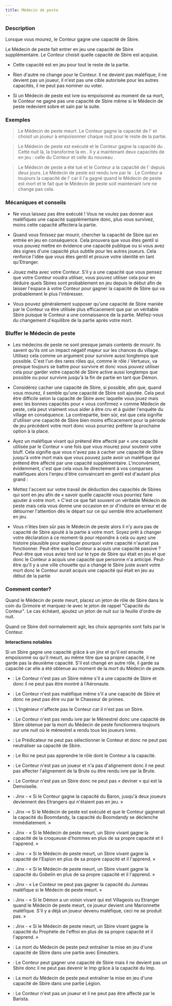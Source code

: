 ```yaml
---
title: Médecin de peste
---
```



<Role MEDECIN_DE_PESTE header />

### Description

Lorsque vous mourez, le Conteur gagne une capacité de Sbire.

Le Médecin de peste fait entrer en jeu une capacité de Sbire supplémentaire. Le Conteur choisit quelle capacité de Sbire est acquise.

-   Cette capacité est en jeu pour tout le reste de la partie.

-   Rien d'autre ne change pour le Conteur. Il ne devient pas maléfique, il ne devient pas un joueur, il n'est pas une cible autorisée pour les autres capacités, il ne peut pas nominer ou voter.

-   Si un Médecin de peste est ivre ou empoisonné au moment de sa mort, le Conteur ne gagne pas une capacité de Sbire même si le Médecin de peste redevient sobre et sain par la suite.

### Exemples

> Le Médecin de peste meurt. Le Conteur gagne la capacité de l'<Role EMPOISONNEUR /> et choisit un joueur à empoisonner chaque nuit pour le reste de la partie.

> Le Médecin de peste est exécuté et le Conteur gagne la capacité du <Role MANIPULATEUR />. Cette nuit là, la <Role VIEILLE_CHOUETTE /> transforme la <Role SORCIERE /> en <Role MANIPULATEUR />. Il y a maintenant deux capacités de <Role MANIPULATEUR /> en jeu : celle du Conteur et celle du nouveau <Role MANIPULATEUR />.

> Le Médecin de peste a été tué et le Conteur a la capacité de l'<Role ORGUE_DE_BARBARIE /> depuis deux jours. Le Médecin de peste est rendu ivre par le <Role MENESTREL />. Le Conteur a toujours la capacité de l'<Role ORGUE_DE_BARBARIE /> car il l'a gagné quand le Médecin de peste est mort et le fait que le Médecin de peste soit maintenant ivre ne change pas cela.

### Mécaniques et conseils

- Ne vous laissez pas être exécuté ! Vous ne voulez pas donner aux maléfiques une capacité supplémentaire donc, plus vous survivez, moins cette capacité affectera la partie.

- Quand vous finissez par mourir, chercher la capacité de Sbire qui en entrée en jeu en conséquence. Cela prouvera que vous êtes gentil si vous pouvez mettre en évidence une capacité publique ou si vous avez des signes d'une capacité plus subtile pour les autres joueurs. Cela renforce l'idée que vous êtes gentil et prouve votre identité en tant qu'Etranger.

- Jouez méta avec votre Conteur. S'il y a une capacité que vous pensez que votre Conteur voudra utiliser, vous pouvez utiliser cela pour en déduire quels Sbires sont probablement en jeu depuis le début afin de laisser l'espace à votre Conteur pour gagner la capacité de Sbire qui va probablement le plus l'intéresser.

- Vous pouvez généralement supposer qu'une capacité de Sbire maniée par le Conteur va être utilisée plus efficacement que par un véritable Sbire puisque le Conteur a une connaissance de la partie. Méfiez-vous du changement d'équilibre de la partie après votre mort.

### Bluffer le Médecin de peste

- Les médecins de peste ne sont presque jamais contents de mourir. Ils savent qu'ils ont un impact négatif majeur sur les chances du village. Utilisez cela comme un argument pour survivre aussi longtemps que possible. C'est l'un des rares rôles qui, comme le rôle / Vertueux, va presque toujours se battre pour survivre et donc vous pouvez utiliser cela pour garder votre capacité de Sbire active aussi longtemps que possible ou pour survivre jusqu'à la fin de partie en tant que Démon.

- Considérez cacher une capacité de Sbire, si possible, afin que, quand vous mourez, il semble qu'une capacité de Sbire soit ajoutée. Cela peut être difficile selon la capacité de Sbire avec laquelle vous jouez mais avec les bonnes capacités pour « vous confirmez » comme Médecin de peste, cela peut vraiment vous aider à être cru et à guider l'enquête du village en conséquence. La contrepartie, bien sûr, est que cela signifie d'utiliser une capacité de Sbire bien moins efficacement pour la période de jeu précédent votre mort donc vous pourriez préférer la prochaine option à la place.

- Ayez un maléfique vivant qui prétend être affecté par « une capacité utilisée par le Conteur » une fois que vous mourez pour soutenir votre bluff. Cela signifie que vous n'avez pas à cacher une capacité de Sbire jusqu'à votre mort mais que vous pouvez juste avoir un maléfique qui prétend être affecté par une capacité supplémentaire. L'inconvénient, évidemment, c'est que cela vous lie directement à vos comparses maléfiques alors l'enjeu d'être convaincant en gentil est d'autant plus grand :

- Mettez l'accent sur votre travail de déduction des capacités de Sbires qui sont en jeu afin de « savoir quelle capacité vous pourriez faire ajouter à votre mort. » C'est ce que fait souvent un véritable Médecin de peste mais cela vous donne une occasion en or d'induire en erreur et de détourner l'attention dès le départ sur ce qui semble être actuellement en jeu.

- Vous n'êtes bien sûr pas le Médecin de peste alors il n'y aura pas de capacité de Sbire ajouté à la partie à votre mort. Soyez prêt à changer votre déclaration à ce moment-là pour répondre à cela ou ayez une histoire plausible pour expliquer pourquoi votre capacité n'aurait pas fonctionner. Peut-être que le Conteur a acquis une capacité passive ? Peut-être que vous aviez tord sur le type de Sbire qui était en jeu et que donc le Conteur a acquis une capacité que personne n'a anticipé. Peut-être qu'il y a une ville chouette qui a changé le Sbire juste avant votre mort donc le Conteur aurait acquis une capacité qui était en jeu au début de la partie

### Comment conter?

Quand le Médecin de peste meurt, placez un jeton de rôle de Sbire dans le coin du Grimoire et marquez-le avec le jeton de rappel "Capacité du Conteur". Le cas échéant, ajoutez un jeton de nuit sur la feuille d'ordre de nuit.

Quand ce Sbire doit normalement agir, les choix appropriés sont faits par le Conteur.

**Interactions notables**

Si un Sbire gagne une capacité grâce à un jinx et qu'il est ensuite empoisonné ou qu'il meurt, au même titre que sa propre capacité, il ne garde pas la deuxième capacité. S'il est changé en autre rôle, il garde sa capacité car elle a été obtenue au moment de la mort du Médecin de peste.

- <Role AERONAUTE /> : Le Conteur n'est pas un Sbire même s'il a une capacité de Sbire et donc il ne peut pas être montré à l'Aéronaute.

- <Role CHASSEUR_DE_PRIMES /> : Le Conteur n'est pas maléfique même s'il a une capacité de Sbire et donc ne peut pas être vu par le Chasseur de primes.

- <Role INGENIEUR /> : L'Ingénieur n'affecte pas le Conteur car il n'est pas un Sbire.

- <Role MENESTREL /> : Le Conteur n'est pas rendu ivre par le Ménestrel donc une capacité de Sbire obtenue par la mort du Médecin de peste fonctionnera toujours sur une nuit où le ménestrel a rendu tous les joueurs ivres.

- <Role PREDICATEUR /> : Le Prédicateur ne peut pas sélectionner le Conteur et donc ne peut pas neutraliser sa capacité de Sbire.

- <Role ROI /> : Le Roi ne peut pas apprendre le rôle dont le Conteur a la capacité.

- <Role BRUTE /> : Le Conteur n'est pas un joueur et n'a pas d'alignement donc il ne peut pas affecter l'alignement de la Brute ou être rendu ivre par la Brute.

- <Role DEMOISELLE /> : Le Conteur n'est pas un Sbire donc ne peut pas « deviner » qui est la Demoiselle.

- <Role BARON /> : Jinx - « Si le Conteur gagne la capacité du Baron, jusqu'à deux joueurs deviennent des Etrangers qui n'étaient pas en jeu. »

- <Role BOOMDANDY /> : Jinx –«  Si le Médecin de peste est exécuté et que le Conteur gagnerait la capacité du Boomdandy, la capacité du Boomdandy se déclenche immédiatement. »

- <Role CROQUEUSE_D_HOMMES /> : Jinx - « Si le Médecin de peste meurt, un Sbire vivant gagne la capacité de la croqueuse d'hommes en plus de sa propre capacité et il l'apprend. »

- <Role ESPION /> : Jinx - « Si le Médecin de peste meurt, un Sbire vivant gagne la capacité de l'Espion en plus de sa propre capacité et il l'apprend. »

- <Role GOBELIN /> : Jinx - « Si le Médecin de peste meurt, un Sbire vivant gagne la capacité du Gobelin en plus de sa propre capacité et il l'apprend. »

- <Role JUMEAU_MALEFIQUE /> : Jinx - « Le Conteur ne peut pas gagner la capacité du Jumeau maléfique si le Médecin de peste meurt. »

- <Role MARIONNETTE /> : Jinx - « Si le Démon a un voisin vivant qui est Villageois ou Etranger quand le Médecin de peste meurt, ce joueur devient une Marionnette maléfique. S'il y a déjà un joueur devenu maléfique, ceci ne se produit pas. »

- <Role PROPHETE_DE_L_EFFROI /> : Jinx - « Si le Médecin de peste meurt, un Sbire vivant gagne la capacité du Prophète de l'effroi en plus de sa propre capacité et il l'apprend. »

- <Role EMEUTIER /> : La mort du Médecin de peste peut entraîner la mise en jeu d'une capacité de Sbire dans une partie avec Emeutiers.

- <Role IMP /> : Le Conteur peut gagner une capacité de Sbire mais il ne devient pas un Sbire donc il ne peut pas devenir le Imp grâce à la capacité du Imp.

- <Role LEGION /> : La mort du Médecin de peste peut entraîner la mise en jeu d'une capacité de Sbire dans une partie Légion.
 
- <Role BARISTA /> : Le Conteur n'est pas un joueur et il ne peut pas être affecté par le Barista.
